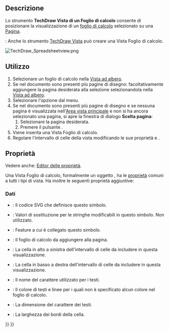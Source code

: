 <languages/>

{{Docnav/it
|[[TechDraw_ArchView/it|Vista di Arch]]
|[[TechDraw_StackTop/it|Sposta in cima]]
|[[TechDraw_Workbench/it|TechDraw]]
|IconL=TechDraw_ArchView.svg
|IconR=TechDraw_StackTop.svg
|IconC=Workbench_TechDraw.svg
}}

{{GuiCommand/it
|Name=TechDraw SpreadsheetView
|Name/it=TechDraw Vista di un foglio di calcolo
|MenuLocation=TechDraw → Viste da altri ambienti di lavoro → Vista di foglio di calcolo
|Workbenches=[[TechDraw_Workbench/it|TechDraw]], [[Spreadsheet_Workbench/it|Foglio di calcolo]]
}}

<span id="Description"></span>
==Descrizione== 

Lo strumento '''TechDraw Vista di un Foglio di calcolo''' consente di posizionare la visualizzazione di un [[Spreadsheet_Workbench/it|foglio di calcolo]] selezionato su una [[TechDraw_Workbench/it|Pagina]].

{{Version/it|1.0}}: Anche lo strumento [[TechDraw_View/it|TechDraw Vista]] può creare una Vista Foglio di calcolo.

[[Image:TechDraw Spreadsheetview.png]]
{{Caption|Elemento Foglio di calcolo inserito nella pagina di disegno TechDraw}}

<span id="Usage"></span>
==Utilizzo== 

# Selezionare un foglio di calcolo nella [[Tree_view/it|Vista ad albero]].
# Se nel documento sono presenti più pagine di disegno: facoltativamente aggiungere la pagina desiderata alla selezione selezionandola nella [[Tree_view/it|Vista ad albero]].
# Selezionare l'opzione {{MenuCommand|TechDraw → Viste da altri ambienti di lavoro → [[Image:TechDraw_SpreadsheetView.svg|16px]] Inserisci Vista Foglio di calcolo}} dal menu.
# Se nel documento sono presenti più pagine di disegno e se nessuna pagina è visualizzata nell'[[Main_view_area/it|Area vista principale]] e non si ha ancora selezionato una pagina, si apre la finestra di dialogo '''Scelta pagina''':
## Selezionare la pagina desiderata.
## Premere il pulsante {{Button|OK}}.
# Viene inserita una Vista Foglio di calcolo.
# Regolare l'intervallo di celle della vista modificando le sue proprietà {{PropertyData|Cell Start}} e {{PropertyData|Cell End}}.

<span id="Properties"></span>
==Proprietà==

Vedere anche: [[Property_editor/it|Editor delle proprietà]].

Una Vista Foglio di calcolo, formalmente un oggetto {{Incode|TechDraw::DrawViewSpreadsheet}}, ha le [[TechDraw_View/it#Properties_Part_View|proprietà]] comuni a tutti i tipi di vista. Ha inoltre le seguenti proprietà aggiuntive:

<span id="Data"></span>
=== Dati ===

{{TitleProperty|Drawing view}}

* {{PropertyData|Symbol|String|Hidden}}: Il codice SVG che definisce questo simbolo.
* {{PropertyData|Testi modificabili|StringList|Hidden}}: Valori di sostituzione per le stringhe modificabili in questo simbolo. Non utilizzato.
* {{PropertyData|Owner|Link}}: Feature a cui è collegato questo simbolo. {{Version/it|1.0}}

{{TitleProperty|Spreadsheet}}

* {{PropertyData|Source|Link}}: Il foglio di calcolo da aggiungere alla pagina.
* {{PropertyData|Cell Start|String}}: La cella in alto a sinistra dell'intervallo di celle da includere in questa visualizzazione.
* {{PropertyData|Cell End|String}}: La cella in basso a destra dell'intervallo di celle da includere in questa visualizzazione.
* {{PropertyData|Font|Font}}: Il nome del carattere utilizzato per i testi.
* {{PropertyData|Text Color|Color}}: Il colore di testi e linee per i quali non è specificato alcun colore nel foglio di calcolo.
* {{PropertyData|Text Size|Float}}: La dimensione del carattere dei testi.
* {{PropertyData|Line Width|Float}}: La larghezza dei bordi della cella.


{{Docnav/it
|[[TechDraw_ArchView/it|Vista di Arch]]
|[[TechDraw_StackTop/it|Sposta in cima]]
|[[TechDraw_Workbench/it|TechDraw]]
|IconL=TechDraw_ArchView.svg
|IconR=TechDraw_StackTop.svg
|IconC=Workbench_TechDraw.svg
}}

{{TechDraw_Tools_navi{{#translation:}}}}
{{Userdocnavi{{#translation:}}}}